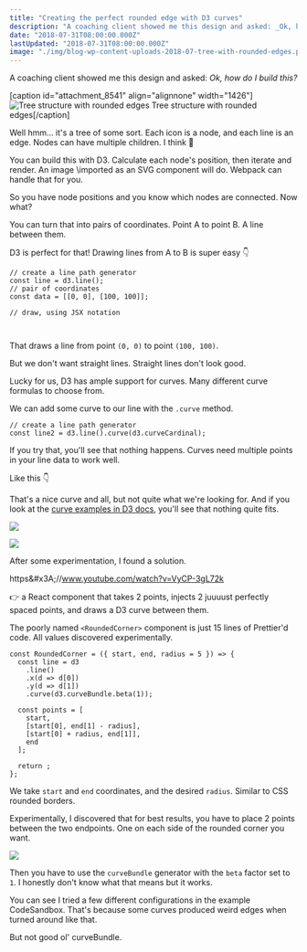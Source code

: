 ```yaml
---
title: "Creating the perfect rounded edge with D3 curves"
description: "A coaching client showed me this design and asked: _Ok, how do I build this?_"
date: "2018-07-31T08:00:00.000Z"
lastUpdated: "2018-07-31T08:00:00.000Z"
image: "./img/blog-wp-content-uploads-2018-07-tree-with-rounded-edges.png"
---
```


A coaching client showed me this design and asked: _Ok, how do I build this?_



\[caption id=&quot;attachment_8541&quot; align=&quot;alignnone&quot; width=&quot;1426&quot;]![Tree structure with rounded edges](./img/blog-wp-content-uploads-2018-07-tree-with-rounded-edges.png) Tree structure with rounded edges\[/caption]



Well hmm… it&#x27;s a tree of some sort. Each icon is a node, and each line is an edge. Nodes can have multiple children. I think 🤔



You can build this with D3. Calculate each node&#x27;s position, then iterate and render. An image \\imported as an SVG component will do. Webpack can handle that for you.



So you have node positions and you know which nodes are connected. Now what?



You can turn that into pairs of coordinates. Point A to point B. A line between them.



D3 is perfect for that! Drawing lines from A to B is super easy 👇



```
// create a line path generator
const line = d3.line();
// pair of coordinates
const data = [[0, 0], [100, 100]];

// draw, using JSX notation

  
```



That draws a line from point `(0, 0)` to point `(100, 100)`.





But we don&#x27;t want straight lines. Straight lines don&#x27;t look good.



Lucky for us, D3 has ample support for curves. Many different curve formulas to choose from.



We can add some curve to our line with the `.curve` method.



```
// create a line path generator
const line2 = d3.line().curve(d3.curveCardinal);
```



If you try that, you&#x27;ll see that nothing happens. Curves need multiple points in your line data to work well.



Like this 👇





That&#x27;s a nice curve and all, but not quite what we&#x27;re looking for. And if you look at the [curve examples in D3 docs](https://github.com/d3/d3-shape/blob/master/README.md#curves), you&#x27;ll see that nothing quite fits.



![](./img/d3-d3-shape-master-img-cardinal.png)



![](./img/d3-d3-shape-master-img-catmullRom.png)



After some experimentation, I found a solution.



https&amp;#x3A;//www.youtube.com/watch?v=VyCP-3gL72k



👉 a React component that takes 2 points, injects 2 juuuust perfectly spaced points, and draws a D3 curve between them.





The poorly named `<RoundedCorner>` component is just 15 lines of Prettier&#x27;d code. All values discovered experimentally.



```
const RoundedCorner = ({ start, end, radius = 5 }) => {
  const line = d3
    .line()
    .x(d => d[0])
    .y(d => d[1])
    .curve(d3.curveBundle.beta(1));

  const points = [
    start,
    [start[0], end[1] - radius],
    [start[0] + radius, end[1]],
    end
  ];

  return ;
};
```



We take `start` and `end` coordinates, and the desired `radius`. Similar to CSS rounded borders.



Experimentally, I discovered that for best results, you have to place 2 points between the two endpoints. One on each side of the rounded corner you want.



![](./img/blog-wp-content-uploads-2018-07-sketch.jpg)



Then you have to use the `curveBundle` generator with the `beta` factor set to `1`. I honestly don&#x27;t know what that means but it works.



You can see I tried a few different configurations in the example CodeSandbox. That&#x27;s because some curves produced weird edges when turned around like that.



But not good ol&#x27; curveBundle.